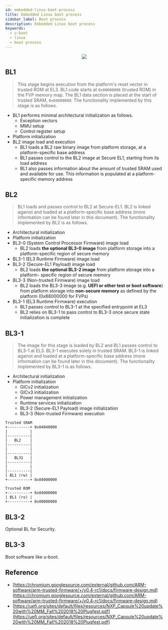 ```yaml
---
id: embedded-linux-boot-process
title: Embedded Linux boot process
sidebar_label: Boot process
description: Embedded Linux boot process
keywords:
  - u-boot
  - linux
  - boot process
---
```



<center>
  <img src={useBaseUrl('img/linux/linux-uboot/www-uefi-org.png')} />
</center>

## BL1

> This stage begins execution from the platform's reset vector in trusted ROM at EL3. BL1 code starts at `0x00000000` (trusted ROM) in the FVP memory map. The BL1 data section is placed at the start of trusted SRAM, `0x04000000`. The functionality implemented by this stage is as follows.

- BL1 performs minimal architectural initialization as follows.
  - Exception vectors
  - MMU setup
  - Control register setup
- Platform initialization
- BL2 image load and execution
  - BL1 loads a BL2 raw binary image from platform storage, at a platform-specific base address
  - BL1 passes control to the BL2 image at Secure EL1, starting from its load address
  - BL1 also passes information about the amount of trusted SRAM used and available for use. This information is populated at a platform-specific memory address

## BL2

> BL1 loads and passes control to BL2 at Secure-EL1. BL2 is linked against and loaded at a platform-specific base address (more information can be found later in this document). The functionality implemented by BL2 is as follows.

- Architectural initialization
- Platform initialization
- BL3-0 (System Control Processor Firmware) image load
  - BL2 loads **the optional BL3-0 image** from platform storage into a platform-specific region of secure memory
- BL3-1 (EL3 Runtime Firmware) image load
- BL3-2 (Secure-EL1 Payload) image load
  - BL2 loads **the optional BL3-2 image** from platform storage into a platform- specific region of secure memory
- BL3-3 (Non-trusted Firmware) image load
  - BL2 loads the BL3-3 image (e.g. **UEFI or other test or boot software**) from platform storage into **non-secure memory** as defined by the platform (0x88000000 for FVPs)
- BL3-1 (EL3 Runtime Firmware) execution
  - BL1 passes control to BL3-1 at the specified entrypoint at EL3
  - BL2 relies on BL3-1 to pass control to BL3-3 once secure state initialization is complete

## BL3-1

> The image for this stage is loaded by BL2 and BL1 passes control to BL3-1 at EL3. BL3-1 executes solely in trusted SRAM. BL3-1 is linked against and loaded at a platform-specific base address (more information can be found later in this document). The functionality implemented by BL3-1 is as follows.

- Architectural initialization
- Platform initialization
  - GICv2 initialization
  - GICv3 initialization
  - Power management initialization
  - Runtime services initialization
  - BL3-2 (Secure-EL1 Payload) image initialization
  - BL3-3 (Non-trusted Firmware) execution

```text
Trusted SRAM
+----------+ 0x04040000
|          |
|----------|
|   BL2    |
|----------|
|          |
|----------|
|   BL31   |
|----------|
|          |
|----------|
| BL1 (rw) |
+----------+ 0x04000000

Trusted ROM
+----------+ 0x04000000
| BL1 (ro) |
+----------+ 0x00000000
```

## BL3-2

Optional BL for Security.

## BL3-3

Boot software like u-boot.

## Reference

- [https://chromium.googlesource.com/external/github.com/ARM-software/arm-trusted-firmware/+/v0.4-rc1/docs/firmware-design.md](https://chromium.googlesource.com/external/github.com/ARM-software/arm-trusted-firmware/+/v0.4-rc1/docs/firmware-design.md)
- [https://uefi.org/sites/default/files/resources/NXP_Capsule%20update%20with%20MM_Fall%202018%20Plugfest.pdf](https://uefi.org/sites/default/files/resources/NXP_Capsule%20update%20with%20MM_Fall%202018%20Plugfest.pdf)
